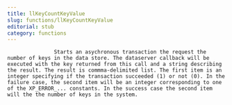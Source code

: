 ```yaml
---
title: llKeyCountKeyValue
slug: functions/llKeyCountKeyValue
editorial: stub
category: functions
---
```


<LSLFunction name="llKeyCountKeyValue"/>



                   Starts an asychronous transaction the request the number of keys in the data store. The dataserver callback will be executed with the key returned from this call and a string describing the result. The result is commma-delimited list. The first item is an integer specifying if the transaction succeeded (1) or not (0). In the failure case, the second item will be an integer corresponding to one of the XP_ERROR_... constants. In the success case the second item will the the number of keys in the system.

                
